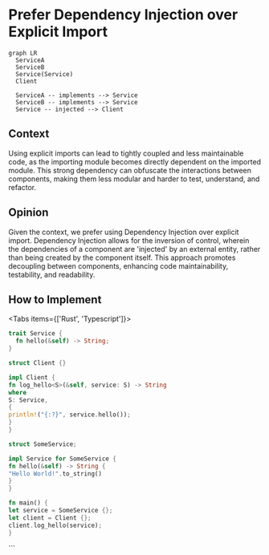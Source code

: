
# Prefer Dependency Injection over Explicit Import

```mermaid
graph LR
  ServiceA
  ServiceB
  Service(Service)
  Client

  ServiceA -- implements --> Service
  ServiceB -- implements --> Service
  Service -- injected --> Client
```

## Context

Using explicit imports can lead to tightly coupled and less maintainable code, as the importing module becomes directly dependent on the imported module. This strong dependency can obfuscate the interactions between components, making them less modular and harder to test, understand, and refactor.

## Opinion

Given the context, we prefer using Dependency Injection over explicit import. Dependency Injection allows for the inversion of control, wherein the dependencies of a component are 'injected' by an external entity, rather than being created by the component itself. This approach promotes decoupling between components, enhancing code maintainability, testability, and readability.

## How to Implement

<Tabs items={['Rust', 'Typescript']}>
<Tab>
```rust
trait Service {
  fn hello(&self) -> String;
}

struct Client {}

impl Client {
fn log_hello<S>(&self, service: S) -> String
where
S: Service,
{
println!("{:?}", service.hello());
}
}

struct SomeService;

impl Service for SomeService {
fn hello(&self) -> String {
"Hello World!".to_string()
}
}

fn main() {
let service = SomeService {};
let client = Client {};
client.log_hello(service);
}

```
</Tab>
</Tabs>
```
